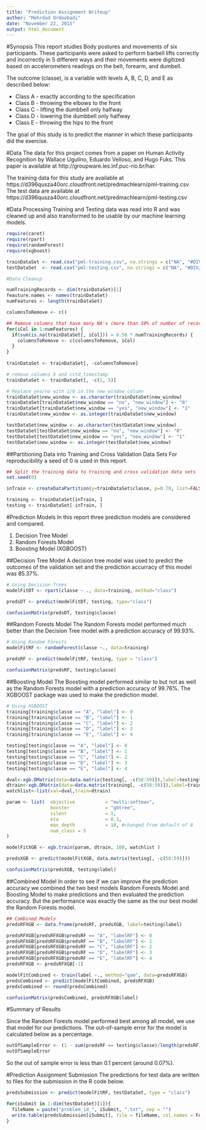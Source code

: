 ---
title: "Prediction Assignment Writeup"
author: "Mehrdad Ordoobadi"
date: "November 22, 2015"
output: html_document
---

#Synopsis
This report studies Body postures and movements of six participants. These participants 
were asked to perform barbell lifts correctly and incorrectly in 5 different ways and 
their movements were digitized based on accelerometers readings on the belt, forearm, 
and dumbell. 

The outcome (classe), is a variable with levels A, B, C, D, and E as described below:

* Class A - exactly according to the specification
* Class B - throwing the elbows to the front
* Class C - lifting the dumbbell only halfway
* Class D - lowering the dumbbell only halfway
* Class E - throwing the hips to the front

The goal of this study is to predict the manner in which these participants did the exercise.  

#Data
The data for this project comes from a paper on Human Activity Recognition by Wallace 
Ugulino, Eduardo Velloso, and Hugo Fuks. This paper is available at http://groupware.les.inf.puc-rio.br/har. 

The training data for this study are available at https://d396qusza40orc.cloudfront.net/predmachlearn/pml-training.csv
The test data are available at https://d396qusza40orc.cloudfront.net/predmachlearn/pml-testing.csv


#Data Processing
Training and Testing data was read into R and was cleaned up and also transformed to be 
usable by our machine learning models.

```{r message=FALSE, warning=FALSE, echo=FALSE}
require(caret)
require(rpart) 
require(randomForest)
require(xgboost)
```

```{r cache=TRUE}
trainDataSet <- read.csv("pml-training.csv", na.strings = c("NA", "#DIV/0!", ""))
testDataSet  <- read.csv("pml-testing.csv", na.strings = c("NA", "#DIV/0!", ""))

#Data Cleanup

numTrainingRecords <- dim(trainDataSet)[1]
feauture.names <- names(trainDataSet)
numFeatures <- length(trainDataSet)

columnsToRemove <- c()

## Remove columns that have many NA's (more than 50% of number of records)
for(iCol in 1:numFeatures) {
  if(sum(is.na(trainDataSet[, iCol])) > 0.50 * numTrainingRecords) {
    columnsToRemove <- c(columnsToRemove, iCol)
  }
}
  
trainDataSet <- trainDataSet[, -columnsToRemove]

# remove columns X and cvtd_timestamp
trainDataSet <- trainDataSet[, -c(1, 5)]

# Replace yes/no with 1/0 in the new_window column
trainDataSet$new_window <- as.character(trainDataSet$new_window)
trainDataSet[trainDataSet$new_window == "no", "new_window"] <- "0"
trainDataSet[trainDataSet$new_window == "yes", "new_window"] <- "1"
trainDataSet$new_window <- as.integer(trainDataSet$new_window)

testDataSet$new_window <- as.character(testDataSet$new_window)
testDataSet[testDataSet$new_window == "no", "new_window"] <- "0"
testDataSet[testDataSet$new_window == "yes", "new_window"] <- "1"
testDataSet$new_window <- as.integer(testDataSet$new_window)
```

##Partitioning Data into Training and Cross Validation Data Sets
For reproducibility a seed of 0 is used in this report.

```{r cache=TRUE}
## Split the training data to training and cross validation data sets
set.seed(0)

inTrain <- createDataPartition(y=trainDataSet$classe, p=0.70, list=FALSE)

training <- trainDataSet[inTrain, ]
testing <- trainDataSet[-inTrain, ]
```

#Prediction Models
In this report three prediction models are considered and compared.

1. Decision Tree Model
2. Random Forests Model
3. Boosting Model (XGBOOST)

##Decision Tree Model
A decision tree model was used to predict the outcomes of the validation set and the prediction accurracy of this model was 85.37%. 
```{r cache=TRUE}
# Using Decision Trees
modelFitDT <- rpart(classe ~ ., data=training, method="class")

predsDT <- predict(modelFitDT, testing, type="class")

confusionMatrix(predsDT, testing$classe)
```


##Random Forests Model
The Random Forests model performed much better than the Decision Tree model with a prediction accuracy of 99.93%.
```{r cache=TRUE}
# Using Random Forests
modelFitRF <- randomForest(classe ~., data=training)

predsRF <- predict(modelFitRF, testing, type = "class")

confusionMatrix(predsRF, testing$classe)
```



##Boosting Model
The Boosting model performed similar to but not as well as the Random Forests model with a prediction accuracy of 99.76%.
The XGBOOST package was used to make the prediction model.
```{r cache=TRUE}
# Using XGBOOST
training[training$classe == "A", "label"] <- 0
training[training$classe == "B", "label"] <- 1
training[training$classe == "C", "label"] <- 2
training[training$classe == "D", "label"] <- 3
training[training$classe == "E", "label"] <- 4

testing[testing$classe == "A", "label"] <- 0
testing[testing$classe == "B", "label"] <- 1
testing[testing$classe == "C", "label"] <- 2
testing[testing$classe == "D", "label"] <- 3
testing[testing$classe == "E", "label"] <- 4

dval<-xgb.DMatrix(data=data.matrix(testing[, -c(58:59)]),label=testing$label)
dtrain<-xgb.DMatrix(data=data.matrix(training[, -c(58:59)]),label=training$label)
watchlist<-list(val=dval,train=dtrain)

param <- list(  objective           = "multi:softmax", 
                booster             = "gbtree",
                silent              = 1,
                eta                 = 0.1,
                max_depth           = 10, #changed from default of 8
                num_class = 5
)

modelFitXGB <- xgb.train(param, dtrain, 100, watchlist )

predsXGB <- predict(modelFitXGB, data.matrix(testing[, -c(58:59)]))

confusionMatrix(predsXGB, testing$label)
```

 
##Combined Model
In order to see if we can improve the prediction accuracy we combined the two best models 
Random Forests Model and Boosting Model to make predictions and then evaluated the prediction 
accuracy. But the performance was exactly the same as the our best model the Random Forests model.
```{r cache=TRUE}
## Combined Models
predsRFXGB <- data.frame(predsRF, predsXGB, label=testing$label)

predsRFXGB[predsRFXGB$predsRF == "A", "labelRF"] <- 0
predsRFXGB[predsRFXGB$predsRF == "B", "labelRF"] <- 1
predsRFXGB[predsRFXGB$predsRF == "C", "labelRF"] <- 2
predsRFXGB[predsRFXGB$predsRF == "D", "labelRF"] <- 3
predsRFXGB[predsRFXGB$predsRF == "E", "labelRF"] <- 4
predsRFXGB <- predsRFXGB[-1]

modelFitCombined <- train(label ~., method="gam", data=predsRFXGB)
predsCombined <- predict(modelFitCombined, predsRFXGB)
predsCombined <- round(predsCombined)

confusionMatrix(predsCombined, predsRFXGB$label)
```


#Summary of Results

Since the Random Forests model performed best among all model, we use that model for our predictions. The out-of-sample error for the model is calculated below as a percentage.

```{r cache=TRUE}
outOfSampleError <- (1 - sum(predsRF == testing$classe)/length(predsRF))*100
outOfSampleError
```

So the out of sample error is less than 0.1 percent (around 0.07%).

#Prediction Assignment Submission
The predictions for test data are written to files for the submission in the R code below.

```{r cache=TRUE}
predsSubmission <- predict(modelFitRF, testDataSet, type = "class")

for(iSubmit in 1:dim(testDataSet)[1]){
  fileName = paste("problem_id_", iSubmit, ".txt", sep = "")
  write.table(predsSubmission[iSubmit], file = fileName, col.names = FALSE, row.names = FALSE, quote = FALSE)
}
```